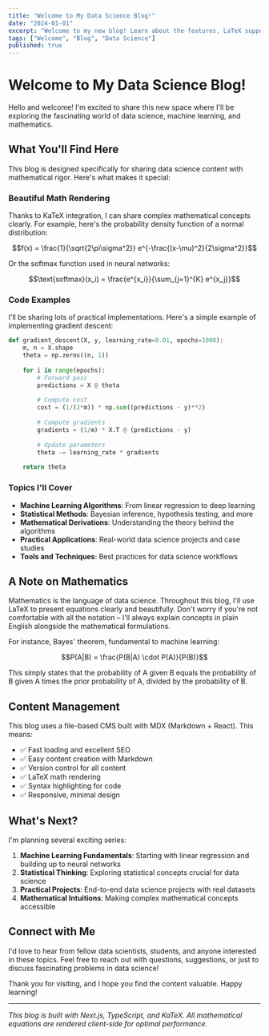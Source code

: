 ```yaml
---
title: "Welcome to My Data Science Blog!"
date: "2024-01-01"
excerpt: "Welcome to my new blog! Learn about the features, LaTeX support, and what you can expect from future content."
tags: ["Welcome", "Blog", "Data Science"]
published: true
---
```


# Welcome to My Data Science Blog!

Hello and welcome! I'm excited to share this new space where I'll be exploring the fascinating world of data science, machine learning, and mathematics.

## What You'll Find Here

This blog is designed specifically for sharing data science content with mathematical rigor. Here's what makes it special:

### Beautiful Math Rendering

Thanks to KaTeX integration, I can share complex mathematical concepts clearly. For example, here's the probability density function of a normal distribution:

$$f(x) = \frac{1}{\sqrt{2\pi\sigma^2}} e^{-\frac{(x-\mu)^2}{2\sigma^2}}$$

Or the softmax function used in neural networks:

$$\text{softmax}(x_i) = \frac{e^{x_i}}{\sum_{j=1}^{K} e^{x_j}}$$

### Code Examples

I'll be sharing lots of practical implementations. Here's a simple example of implementing gradient descent:

```python
def gradient_descent(X, y, learning_rate=0.01, epochs=1000):
    m, n = X.shape
    theta = np.zeros((n, 1))
    
    for i in range(epochs):
        # Forward pass
        predictions = X @ theta
        
        # Compute cost
        cost = (1/(2*m)) * np.sum((predictions - y)**2)
        
        # Compute gradients
        gradients = (1/m) * X.T @ (predictions - y)
        
        # Update parameters
        theta -= learning_rate * gradients
    
    return theta
```

### Topics I'll Cover

- **Machine Learning Algorithms**: From linear regression to deep learning
- **Statistical Methods**: Bayesian inference, hypothesis testing, and more
- **Mathematical Derivations**: Understanding the theory behind the algorithms
- **Practical Applications**: Real-world data science projects and case studies
- **Tools and Techniques**: Best practices for data science workflows

## A Note on Mathematics

Mathematics is the language of data science. Throughout this blog, I'll use LaTeX to present equations clearly and beautifully. Don't worry if you're not comfortable with all the notation – I'll always explain concepts in plain English alongside the mathematical formulations.

For instance, Bayes' theorem, fundamental to machine learning:

$$P(A|B) = \frac{P(B|A) \cdot P(A)}{P(B)}$$

This simply states that the probability of A given B equals the probability of B given A times the prior probability of A, divided by the probability of B.

## Content Management

This blog uses a file-based CMS built with MDX (Markdown + React). This means:

- ✅ Fast loading and excellent SEO
- ✅ Easy content creation with Markdown
- ✅ Version control for all content
- ✅ LaTeX math rendering
- ✅ Syntax highlighting for code
- ✅ Responsive, minimal design

## What's Next?

I'm planning several exciting series:

1. **Machine Learning Fundamentals**: Starting with linear regression and building up to neural networks
2. **Statistical Thinking**: Exploring statistical concepts crucial for data science
3. **Practical Projects**: End-to-end data science projects with real datasets
4. **Mathematical Intuitions**: Making complex mathematical concepts accessible

## Connect with Me

I'd love to hear from fellow data scientists, students, and anyone interested in these topics. Feel free to reach out with questions, suggestions, or just to discuss fascinating problems in data science!

Thank you for visiting, and I hope you find the content valuable. Happy learning!

---

*This blog is built with Next.js, TypeScript, and KaTeX. All mathematical equations are rendered client-side for optimal performance.* 